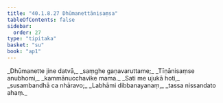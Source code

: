 ```yaml
---
title: "40.1.8.27 Dhūmanettānisaṃsa"
tableOfContents: false
sidebar:
  order: 27
type: "tipitaka"
basket: "su"
book: "ap1"
---
```



<DynamicBreadcrumb />

<Division number="158" book="ap1" bookNo="20" page="365">

<Paragraph number="4455" type="verses" book="ap1">
_Dhūmanette jine datvā,_  
_saṃghe gaṇavaruttame;_  
_Tīṇānisaṃse anubhomi,_  
_kammānucchavike mama._  

</Paragraph>

</Division>
<Division number="159" book="ap1" bookNo="20" page="365">

<Paragraph number="4456" type="verses" book="ap1">
_Sati me ujukā hoti,_  
_susambandhā ca nhāravo;_  
_Labhāmi dibbanayanaṃ,_  
_tassa nissandato ahaṃ._
</Paragraph>
</Division>